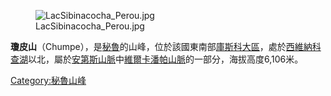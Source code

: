 [[Image:LacSibinacocha_Perou.jpg|right]]

{{Coord|13|43|32|S|71|4|53|W|display=title}}

'''瓊皮山'''（Chumpe），是[[秘魯|秘魯]]的山峰，位於該國東南部[[庫斯科大區|庫斯科大區]]，處於[[西維納科查湖|西維納科查湖]]以北，屬於[[安第斯山脈|安第斯山脈]]中[[維爾卡潘帕山脈|維爾卡潘帕山脈]]的一部分，海拔高度6,106米。

{{Peru-geo-stub}}
[[Category:秘魯山峰|Category:秘魯山峰]]
